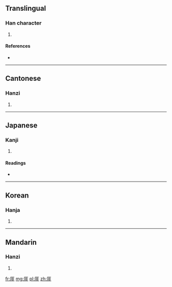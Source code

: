 ==Translingual==

===Han character===
{{Han char|rn=27|rad=厂|as=08|sn=10|four=7121<sub>1</sub>|canj=一中一卜 (MLMY)}}

# {{defn|Han|sort=厂08}}

====References====
* {{Han ref|kx=0161.460|dkj=02970|dj=0368.200|hdz=10073.150|uh=539E|ud=21406|bh=D0EF|bd=53487}}

----

==Cantonese==

===Hanzi===
{{yue-hanzi|jyut=|y=fei6}}

# {{defn|lang=yue|sort=厂08}}

----

==Japanese==

===Kanji===
{{ja-kanji|grade=|rs=厂08}}

# {{defn|lang=ja|sort=厂08}}

====Readings====
* {{ja-readings|on=[[ひ]] (hi), [[び]] (bi)|kun=}}

----

==Korean==

===Hanja===
{{ko-hanja|hangeul=비|rv=bi|mr=pi}}

# {{defn|lang=ko|sort=厂08}}

----

==Mandarin==

===Hanzi===
{{cmn-hanzi|pin=[[fèi]] ([[fei4]])|wg=fei<sup>4</sup>}}

# {{defn|lang=cmn|sort=厂08}}

[[fr:厞]]
[[mg:厞]]
[[pl:厞]]
[[zh:厞]]